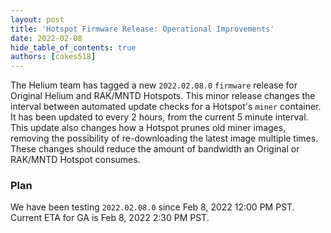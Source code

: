 ```yaml
---
layout: post
title: 'Hotspot Firmware Release: Operational Improvements'
date: 2022-02-08
hide_table_of_contents: true
authors: [cokes518]
---
```


The Helium team has tagged a new `2022.02.08.0` `firmware` release for Original Helium and RAK/MNTD
Hotspots. This minor release changes the interval between automated update checks for a Hotspot's
`miner` container. It has been updated to every 2 hours, from the current 5 minute interval. This
update also changes how a Hotspot prunes old miner images, removing the possibility of
re-downloading the latest image multiple times. These changes should reduce the amount of bandwidth
an Original or RAK/MNTD Hotspot consumes.

<!--truncate-->

### Plan

We have been testing `2022.02.08.0` since Feb 8, 2022 12:00 PM PST. Current ETA for GA is Feb 8,
2022 2:30 PM PST.
